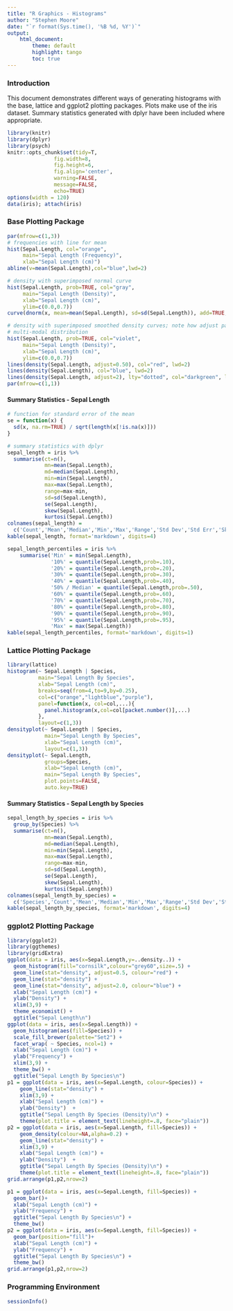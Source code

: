```yaml
---
title: "R Graphics - Histograms"
author: "Stephen Moore"
date: "`r format(Sys.time(), '%B %d, %Y')`"
output: 
    html_document:
        theme: default
        highlight: tango
        toc: true        
---
```


### Introduction

This document demonstrates different ways of generating histograms with the base, lattice and ggplot2 plotting packages.  Plots make use of the iris dataset.  Summary statistics generated with dplyr have been included where appropriate.

```r
library(knitr)
library(dplyr)
library(psych)
knitr::opts_chunk$set(tidy=T, 
               fig.width=8,
               fig.height=6,
               fig.align='center',
               warning=FALSE,
               message=FALSE,
               echo=TRUE)
options(width = 120)
data(iris); attach(iris)
```

### Base Plotting Package

```r
par(mfrow=c(1,3))
# frequencies with line for mean
hist(Sepal.Length, col="orange", 
     main="Sepal Length (Frequency)",
     xlab="Sepal Length (cm)")
abline(v=mean(Sepal.Length),col="blue",lwd=2)

# density with superimposed normal curve
hist(Sepal.Length, prob=TRUE, col="gray", 
     main="Sepal Length (Density)",
     xlab="Sepal Length (cm)",
     ylim=c(0.0,0.7))
curve(dnorm(x, mean=mean(Sepal.Length), sd=sd(Sepal.Length)), add=TRUE, col="purple")

# density with superimposed smoothed density curves; note how adjust parameter reveals
# multi-modal distribution
hist(Sepal.Length, prob=TRUE, col="violet", 
     main="Sepal Length (Density)",
     xlab="Sepal Length (cm)",
     ylim=c(0.0,0.7))
lines(density(Sepal.Length, adjust=0.50), col="red", lwd=2)
lines(density(Sepal.Length), col="blue", lwd=2)
lines(density(Sepal.Length, adjust=2), lty="dotted", col="darkgreen", lwd=2)
par(mfrow=c(1,1))
```

#### Summary Statistics - Sepal Length

```r
# function for standard error of the mean 
se = function(x) {
  sd(x, na.rm=TRUE) / sqrt(length(x[!is.na(x)])) 
}

# summary statistics with dplyr
sepal_length = iris %>%
  summarise(ct=n(),
            mn=mean(Sepal.Length),
            md=median(Sepal.Length),
            min=min(Sepal.Length),
            max=max(Sepal.Length),
            range=max-min,
            sd=sd(Sepal.Length),
            se(Sepal.Length),
            skew(Sepal.Length),
            kurtosi(Sepal.Length))
colnames(sepal_length) = 
  c('Count','Mean','Median','Min','Max','Range','Std Dev','Std Err','Skew','Kurtosis')
kable(sepal_length, format='markdown', digits=4)

sepal_length_percentiles = iris %>%
    summarise('Min' = min(Sepal.Length),
              '10%' = quantile(Sepal.Length,prob=.10),
              '20%' = quantile(Sepal.Length,prob=.20),
              '30%' = quantile(Sepal.Length,prob=.30),
              '40%' = quantile(Sepal.Length,prob=.40),
              '50% / Median' = quantile(Sepal.Length,prob=.50),
              '60%' = quantile(Sepal.Length,prob=.60),
              '70%' = quantile(Sepal.Length,prob=.70),
              '80%' = quantile(Sepal.Length,prob=.80),
              '90%' = quantile(Sepal.Length,prob=.90),
              '95%' = quantile(Sepal.Length,prob=.95),
              'Max' = max(Sepal.Length))
kable(sepal_length_percentiles, format='markdown', digits=1)
```

### Lattice Plotting Package

```r
library(lattice)
histogram(~ Sepal.Length | Species,
          main="Sepal Length By Species",
          xlab="Sepal Length (cm)",
          breaks=seq(from=4,to=9,by=0.25),
          col=c("orange","lightblue","purple"),
          panel=function(x, col=col,...){
            panel.histogram(x,col=col[packet.number()],...)
          },
          layout=c(1,3))
densityplot(~ Sepal.Length | Species,
            main="Sepal Length By Species",
            xlab="Sepal Length (cm)",
            layout=c(1,3))
densityplot(~ Sepal.Length,
            groups=Species,
            xlab="Sepal Length (cm)",
            main="Sepal Length By Species",
            plot.points=FALSE,
            auto.key=TRUE)
```

#### Summary Statistics - Sepal Length by Species

```r
sepal_length_by_species = iris %>%
  group_by(Species) %>% 
  summarise(ct=n(),
            mn=mean(Sepal.Length),
            md=median(Sepal.Length),
            min=min(Sepal.Length),
            max=max(Sepal.Length),
            range=max-min,
            sd=sd(Sepal.Length),
            se(Sepal.Length),
            skew(Sepal.Length),
            kurtosi(Sepal.Length))
colnames(sepal_length_by_species) = 
  c('Species','Count','Mean','Median','Min','Max','Range','Std Dev','Std Err','Skew','Kurtosis')
kable(sepal_length_by_species, format='markdown', digits=4)
```

### ggplot2 Plotting Package

```r
library(ggplot2)
library(ggthemes)
library(gridExtra)
ggplot(data = iris, aes(x=Sepal.Length,y=..density..)) +
  geom_histogram(fill="cornsilk",colour="grey60",size=.5) + 
  geom_line(stat="density", adjust=0.5, colour="red") +
  geom_line(stat="density") +
  geom_line(stat="density", adjust=2.0, colour="blue") +
  xlab("Sepal Length (cm)") +
  ylab("Density") +
  xlim(3,9) +
  theme_economist() +
  ggtitle("Sepal Length\n")
ggplot(data = iris, aes(x=Sepal.Length)) +
  geom_histogram(aes(fill=Species)) +
  scale_fill_brewer(palette="Set2") +
  facet_wrap( ~ Species, ncol=1) +
  xlab("Sepal Length (cm)") +
  ylab("Frequency") +
  xlim(3,9) +
  theme_bw() +
  ggtitle("Sepal Length By Species\n")
p1 = ggplot(data = iris, aes(x=Sepal.Length, colour=Species)) + 
    geom_line(stat="density") + 
    xlim(3,9) +
    xlab("Sepal Length (cm)") +
    ylab("Density")  + 
    ggtitle("Sepal Length By Species (Density)\n") +
    theme(plot.title = element_text(lineheight=.8, face="plain"))
p2 = ggplot(data = iris, aes(x=Sepal.Length, fill=Species)) + 
    geom_density(colour=NA,alpha=0.2) + 
    geom_line(stat="density") + 
    xlim(3,9) +
    xlab("Sepal Length (cm)") +
    ylab("Density")  + 
    ggtitle("Sepal Length By Species (Density)\n") +
    theme(plot.title = element_text(lineheight=.8, face="plain"))
grid.arrange(p1,p2,nrow=2)

p1 = ggplot(data = iris, aes(x=Sepal.Length, fill=Species)) +
  geom_bar()+
  xlab("Sepal Length (cm)") +
  ylab("Frequency") +
  ggtitle("Sepal Length By Species\n") +
  theme_bw()
p2 = ggplot(data = iris, aes(x=Sepal.Length, fill=Species)) +
  geom_bar(position="fill")+
  xlab("Sepal Length (cm)") +
  ylab("Frequency") +
  ggtitle("Sepal Length By Species\n") +
  theme_bw()
grid.arrange(p1,p2,nrow=2)
```

### Programming Environment

```r
sessionInfo()
```


